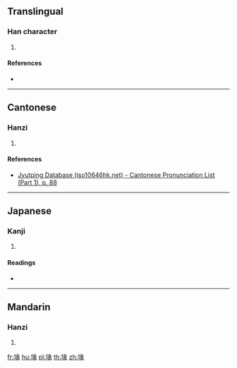 ==Translingual==

===Han character===
{{Han char|rn=32|rad=土|as=09|sn=12|four=|canj=GVNO|ids=⿰土彖}}

# {{defn|Han|sort=土09}}

====References====
* {{Han ref|kx=0233.130|dkj=05252|dj=0470.290|hdz=10469.130|uh=581F|ud=22559}}

----

==Cantonese==

===Hanzi===
{{yue-hanzi|jyut=[[zyun6]]|y=jyun6}}

# {{defn|lang=yue|sort=土09}}

====References====
* [http://www.iso10646hk.net/jp/document/download.jsp Jyutping Database (iso10646hk.net) - Cantonese Pronunciation List (Part 1), p. 88]

----

==Japanese==

===Kanji===
{{ja-kanji|grade=|rs=土09}}

# {{defn|lang=ja|sort=土09}}

====Readings====
* {{ja-readings|on=[[てん]] (ten), [[でん]] (den)|kun=[[うね]] (une)}}

----

==Mandarin==

===Hanzi===
{{cmn-hanzi|pin=[[zhuàn]] ([[zhuan4]])|wg=chuan<sup>4</sup>}}

# {{defn|lang=cmn|sort=土09}}

[[fr:堟]]
[[hu:堟]]
[[pl:堟]]
[[th:堟]]
[[zh:堟]]